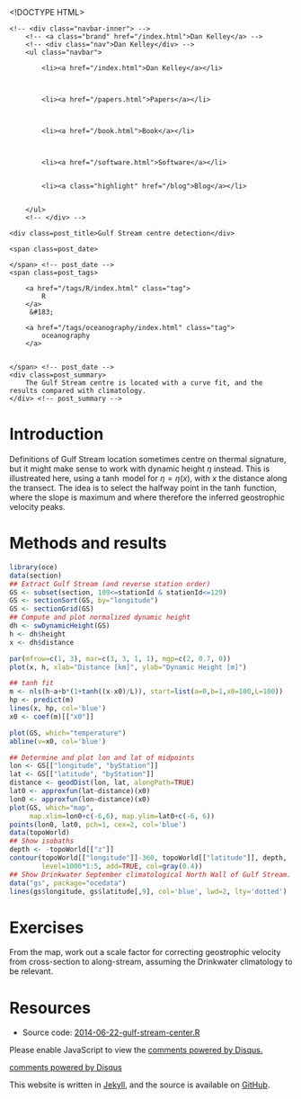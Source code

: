 <!DOCTYPE HTML>
<html>
<head>
<link rel='stylesheet' type='text/css' href='/css/syntax.css' />
<link rel='stylesheet' type='text/css' href='/css/style.css' />
<meta charset="UTF-8">
<title>Gulf Stream centre detection</title>
</head>

<body>
<div class="navbar">
    <!-- <div class="navbar-inner"> -->
        <!-- <a class="brand" href="/index.html">Dan Kelley</a> -->
        <!-- <div class="nav">Dan Kelley</div> -->
        <ul class="navbar">
            
            <li><a href="/index.html">Dan Kelley</a></li>
            

            
            <li><a href="/papers.html">Papers</a></li>
            

            
            <li><a href="/book.html">Book</a></li>
            

            
            <li><a href="/software.html">Software</a></li>
            
            
            <li><a class="highlight" href="/blog">Blog</a></li>
            

        </ul>
        <!-- </div> -->
</div>

<div id="content">
    
<script type="text/javascript" src="http://cdn.mathjax.org/mathjax/latest/MathJax.js?config=TeX-AMS-MML_HTMLorMML"> </script>





<!-- <div class="span8"> -->

<div class=topnav>

<!-- | <a href='/blog'>Home</a> | -->

</div> <!-- topnav -->


<div class="page-header">

    <div class=post_title>Gulf Stream centre detection</div>
<!-- </div> --> <!-- span8 -->

<!-- <div class="span4"> -->

<div class=slug>
    <span class=post_date>
        
    </span> <!-- post_date -->
    <span class=post_tags>
        
        <a href="/tags/R/index.html" class="tag">
            R
        </a>
         &#183; 
        
        <a href="/tags/oceanography/index.html" class="tag">
            oceanography
        </a>
        
        
    </span> <!-- post_date -->
    <div class=post_summary>
        The Gulf Stream centre is located with a curve fit, and the results compared with climatology.
    </div> <!-- post_summary -->
</div> <!-- slug -->

<!-- </div> -->
<!-- span4 -->
</div> <!-- page-header -->



# Introduction

Definitions of Gulf Stream location sometimes centre on thermal signature, but it might make sense to work with dynamic height $\eta$ instead.  This is illustreated here, using a $\tanh$ model for $\eta=\eta(x)$, with $x$ the distance along the transect.  The idea is to select the halfway point in the $\tanh$ function, where the slope is maximum and where therefore the inferred geostrophic velocity peaks.

# Methods and results

```r
library(oce)
data(section)
## Extract Gulf Stream (and reverse station order)
GS <- subset(section, 109<=stationId & stationId<=129)
GS <- sectionSort(GS, by="longitude")
GS <- sectionGrid(GS)
## Compute and plot normalized dynamic height
dh <- swDynamicHeight(GS)
h <- dh$height
x <- dh$distance

par(mfrow=c(1, 3), mar=c(3, 3, 1, 1), mgp=c(2, 0.7, 0))
plot(x, h, xlab="Distance [km]", ylab="Dynamic Height [m]")

## tanh fit
m <- nls(h~a+b*(1+tanh((x-x0)/L)), start=list(a=0,b=1,x0=100,L=100))
hp <- predict(m)
lines(x, hp, col='blue')
x0 <- coef(m)[["x0"]]

plot(GS, which="temperature")
abline(v=x0, col='blue')

## Determine and plot lon and lat of midpoints
lon <- GS[["longitude", "byStation"]]
lat <- GS[["latitude", "byStation"]]
distance <- geodDist(lon, lat, alongPath=TRUE)
lat0 <- approxfun(lat~distance)(x0)
lon0 <- approxfun(lon~distance)(x0)
plot(GS, which="map",
     map.xlim=lon0+c(-6,6), map.ylim=lat0+c(-6, 6))
points(lon0, lat0, pch=1, cex=2, col='blue')
data(topoWorld)
## Show isobaths
depth <- -topoWorld[["z"]]
contour(topoWorld[["longitude"]]-360, topoWorld[["latitude"]], depth,
        level=1000*1:5, add=TRUE, col=gray(0.4))
## Show Drinkwater September climatological North Wall of Gulf Stream.
data("gs", package="ocedata")
lines(gs$longitude, gs$latitude[,9], col='blue', lwd=2, lty='dotted')
```

# Exercises

From the map, work out a scale factor for correcting geostrophic velocity from cross-section to along-stream, assuming the Drinkwater climatology to be relevant.

# Resources

* Source code: [2014-06-22-gulf-stream-center.R](/assets/2014-06-22-gulf-stream-center.R)



<div id="disqus_thread"></div>
<script type="text/javascript">
/* * * CONFIGURATION VARIABLES: EDIT BEFORE PASTING INTO YOUR WEBPAGE * * */
var disqus_shortname = 'dankelleydalhousie'; // required: replace example with your forum shortname

/* * * DON'T EDIT BELOW THIS LINE * * */
(function() {
 var dsq = document.createElement('script'); dsq.type = 'text/javascript'; dsq.async = true;
 dsq.src = '//' + disqus_shortname + '.disqus.com/embed.js';
 (document.getElementsByTagName('head')[0] || document.getElementsByTagName('body')[0]).appendChild(dsq);
 })();
</script>
<noscript>Please enable JavaScript to view the <a href="http://disqus.com/?ref_noscript">comments powered by Disqus.</a></noscript>
<a href="http://disqus.com" class="dsq-brlink">comments powered by <span class="logo-disqus">Disqus</span></a>


</div>

<p class="footnote">This website is written in <a
href="http://jekyllrb.com">Jekyll</a>, and the source is available on <a
href="https://github.com/dankelley/dankelley.github.io">GitHub</a>.</p>

</body>
</html>


